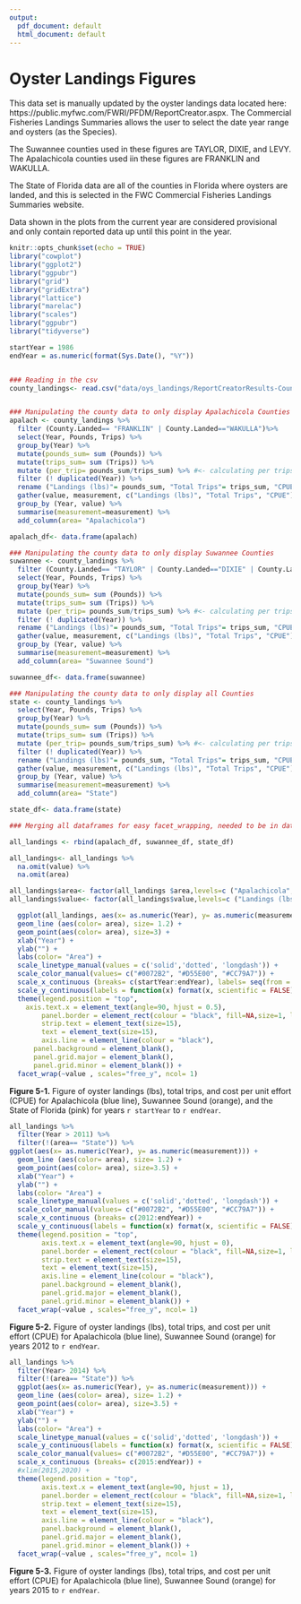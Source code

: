 ```yaml
---
output:
  pdf_document: default
  html_document: default
---
```

\newpage
# Oyster Landings Figures  
  
This data set is manually updated by the oyster landings data located here: https://public.myfwc.com/FWRI/PFDM/ReportCreator.aspx.  The Commercial Fisheries Landings Summaries allows the user to select the date year range and oysters (as the Species).  

The Suwannee counties used in these figures are TAYLOR, DIXIE, and LEVY.  
The Apalachicola counties used iin these figures are FRANKLIN and WAKULLA.  
  
The State of Florida data are all of the counties in Florida where oysters are landed, and this is selected in the FWC Commercial Fisheries Landings Summaries website.  

Data shown in the plots from the current year are considered provisional and only contain reported data up until this point in the year.


```r
knitr::opts_chunk$set(echo = TRUE)
library("cowplot")
library("ggplot2")
library("ggpubr")
library("grid")
library("gridExtra")
library("lattice")
library("marelac")
library("scales")
library("ggpubr")
library("tidyverse")
```
  
```r
startYear = 1986
endYear = as.numeric(format(Sys.Date(), "%Y"))


### Reading in the csv
county_landings<- read.csv("data/oys_landings/ReportCreatorResults-County.csv", header= T, skip = 9)


### Manipulating the county data to only display Apalachicola Counties
apalach <- county_landings %>% 
  filter (County.Landed== "FRANKLIN" | County.Landed=="WAKULLA")%>%
  select(Year, Pounds, Trips) %>% 
  group_by(Year) %>% 
  mutate(pounds_sum= sum (Pounds)) %>% 
  mutate(trips_sum= sum (Trips)) %>% 
  mutate (per_trip= pounds_sum/trips_sum) %>% #<- calculating per trips
  filter (! duplicated(Year)) %>% 
  rename ("Landings (lbs)"= pounds_sum, "Total Trips"= trips_sum, "CPUE"= per_trip) %>% 
  gather(value, measurement, c("Landings (lbs)", "Total Trips", "CPUE")) %>% 
  group_by (Year, value) %>% 
  summarise(measurement=measurement) %>% 
  add_column(area= "Apalachicola")

apalach_df<- data.frame(apalach)

### Manipulating the county data to only display Suwannee Counties
suwannee <- county_landings %>% 
  filter (County.Landed== "TAYLOR" | County.Landed=="DIXIE" | County.Landed=="LEVY") %>% #<- filtering out counties
  select(Year, Pounds, Trips) %>% 
  group_by(Year) %>% 
  mutate(pounds_sum= sum (Pounds)) %>% 
  mutate(trips_sum= sum (Trips)) %>% 
  mutate (per_trip= pounds_sum/trips_sum) %>% #<- calculating per trips
  filter (! duplicated(Year)) %>% 
  rename ("Landings (lbs)"= pounds_sum, "Total Trips"= trips_sum, "CPUE"= per_trip) %>% 
  gather(value, measurement, c("Landings (lbs)", "Total Trips", "CPUE")) %>% 
  group_by (Year, value) %>% 
  summarise(measurement=measurement) %>% 
  add_column(area= "Suwannee Sound")

suwannee_df<- data.frame(suwannee)

### Manipulating the county data to only display all Counties
state <- county_landings %>% 
  select(Year, Pounds, Trips) %>% 
  group_by(Year) %>% 
  mutate(pounds_sum= sum (Pounds)) %>% 
  mutate(trips_sum= sum (Trips)) %>% 
  mutate (per_trip= pounds_sum/trips_sum) %>% #<- calculating per trips
  filter (! duplicated(Year)) %>% 
  rename ("Landings (lbs)"= pounds_sum, "Total Trips"= trips_sum, "CPUE"= per_trip) %>% 
  gather(value, measurement, c("Landings (lbs)", "Total Trips", "CPUE")) %>% 
  group_by (Year, value) %>% 
  summarise(measurement=measurement) %>% 
  add_column(area= "State")

state_df<- data.frame(state)

### Merging all dataframes for easy facet_wrapping, needed to be in data.frame for rbind to function

all_landings <- rbind(apalach_df, suwannee_df, state_df)

all_landings<- all_landings %>% 
  na.omit(value) %>% 
  na.omit(area)

all_landings$area<- factor(all_landings $area,levels=c ("Apalachicola", "Suwannee Sound", "State"))
all_landings$value<- factor(all_landings$value,levels=c ("Landings (lbs)", "Total Trips", "CPUE"))

```
  
```r
  ggplot(all_landings, aes(x= as.numeric(Year), y= as.numeric(measurement))) +
  geom_line (aes(color= area), size= 1.2) +
  geom_point(aes(color= area), size=3) +
  xlab("Year") +
  ylab("") +
  labs(color= "Area") +
  scale_linetype_manual(values = c('solid','dotted', 'longdash')) + 
  scale_color_manual(values= c("#0072B2", "#D55E00", "#CC79A7")) +
  scale_x_continuous (breaks= c(startYear:endYear), labels= seq(from = startYear, to = endYear, by = 1)) +
  scale_y_continuous(labels = function(x) format(x, scientific = FALSE)) +
  theme(legend.position = "top",
    axis.text.x = element_text(angle=90, hjust = 0.5), 
        panel.border = element_rect(colour = "black", fill=NA,size=1, linetype="solid"), 
        strip.text = element_text(size=15),
        text = element_text(size=15),
        axis.line = element_line(colour = "black"),
      panel.background = element_blank(),
      panel.grid.major = element_blank(), 
      panel.grid.minor = element_blank()) +
  facet_wrap(~value , scales="free_y", ncol= 1) 
```
  
**Figure 5-1.** Figure of oyster landings (lbs), total trips, and cost per unit effort (CPUE) for Apalachicola (blue line), Suwannee Sound (orange), and the State of Florida (pink) for years `r startYear` to `r endYear`.  
  
```r
all_landings %>% 
  filter(Year > 2011) %>% 
  filter(!(area== "State")) %>% 
ggplot(aes(x= as.numeric(Year), y= as.numeric(measurement))) +
  geom_line (aes(color= area), size= 1.2) +
  geom_point(aes(color= area), size=3.5) +
  xlab("Year") +
  ylab("") +
  labs(color= "Area") +
  scale_linetype_manual(values = c('solid','dotted', 'longdash')) + 
  scale_color_manual(values= c("#0072B2", "#D55E00", "#CC79A7")) +
  scale_x_continuous (breaks= c(2012:endYear)) +
  scale_y_continuous(labels = function(x) format(x, scientific = FALSE)) +
  theme(legend.position = "top",
        axis.text.x = element_text(angle=90, hjust = 0), 
        panel.border = element_rect(colour = "black", fill=NA,size=1, linetype="solid"), 
        strip.text = element_text(size=15),
        text = element_text(size=15),
        axis.line = element_line(colour = "black"),
        panel.background = element_blank(),
        panel.grid.major = element_blank(), 
        panel.grid.minor = element_blank()) +
  facet_wrap(~value , scales="free_y", ncol= 1) 

```
  
**Figure 5-2.** Figure of oyster landings (lbs), total trips, and cost per unit effort (CPUE) for Apalachicola (blue line), Suwannee Sound (orange) for years 2012 to `r endYear`.  
  
  
```r
all_landings %>% 
  filter(Year> 2014) %>% 
  filter(!(area== "State")) %>% 
  ggplot(aes(x= as.numeric(Year), y= as.numeric(measurement))) +
  geom_line (aes(color= area), size= 1.2) +
  geom_point(aes(color= area), size=3.5) +
  xlab("Year") +
  ylab("") +
  labs(color= "Area") +
  scale_linetype_manual(values = c('solid','dotted', 'longdash')) + 
  scale_y_continuous(labels = function(x) format(x, scientific = FALSE)) +
  scale_color_manual(values= c("#0072B2", "#D55E00", "#CC79A7")) +
  scale_x_continuous (breaks= c(2015:endYear)) +
  #xlim(2015,2020) +
  theme(legend.position = "top",
        axis.text.x = element_text(angle=90, hjust = 1), 
        panel.border = element_rect(colour = "black", fill=NA,size=1, linetype="solid"), 
        strip.text = element_text(size=15),
        text = element_text(size=15),
        axis.line = element_line(colour = "black"),
        panel.background = element_blank(),
        panel.grid.major = element_blank(), 
        panel.grid.minor = element_blank()) +
  facet_wrap(~value , scales="free_y", ncol= 1) 

```
  
**Figure 5-3.** Figure of oyster landings (lbs), total trips, and cost per unit effort (CPUE) for Apalachicola (blue line), Suwannee Sound (orange) for years 2015 to `r endYear`.  
  
